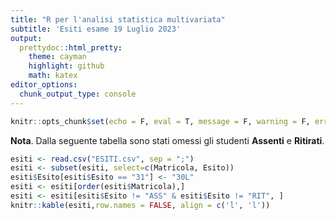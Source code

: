 ```yaml
---
title: "R per l'analisi statistica multivariata"
subtitle: 'Esiti esame 19 Luglio 2023'
output: 
  prettydoc::html_pretty:
    theme: cayman
    highlight: github
    math: katex
editor_options: 
  chunk_output_type: console
---
```


```r
knitr::opts_chunk$set(echo = F, eval = T, message = F, warning = F, error = F, comment = NA, cache = F, include = T, R.options = list(width = 220))
```

**Nota**. Dalla seguente tabella sono stati omessi gli studenti **Assenti** e **Ritirati**.

```r
esiti <- read.csv("ESITI.csv", sep = ";")
esiti <- subset(esiti, select=c(Matricola, Esito))
esiti$Esito[esiti$Esito == "31"] <- "30L"
esiti <- esiti[order(esiti$Matricola),]
esiti <- esiti[esiti$Esito != "ASS" & esiti$Esito != "RIT", ]
knitr::kable(esiti,row.names = FALSE, align = c('l', 'l'))
```
